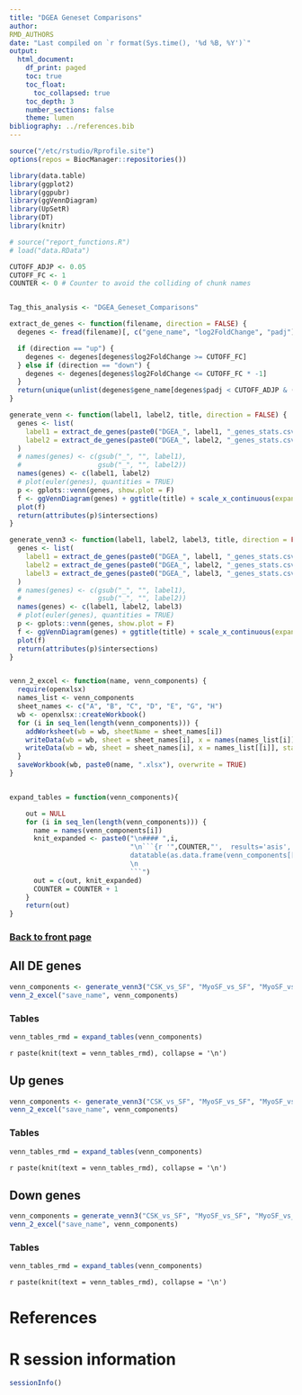 ```yaml
---
title: "DGEA Geneset Comparisons"
author:
RMD_AUTHORS
date: "Last compiled on `r format(Sys.time(), '%d %B, %Y')`"
output:
  html_document:
    df_print: paged
    toc: true
    toc_float:
      toc_collapsed: true
    toc_depth: 3
    number_sections: false
    theme: lumen
bibliography: ../references.bib
---
```


```r
source("/etc/rstudio/Rprofile.site")
options(repos = BiocManager::repositories())

library(data.table)
library(ggplot2)
library(ggpubr)
library(ggVennDiagram)
library(UpSetR)
library(DT)
library(knitr)

# source("report_functions.R")
# load("data.RData")

CUTOFF_ADJP <- 0.05
CUTOFF_FC <- 1
COUNTER <- 0 # Counter to avoid the colliding of chunk names


Tag_this_analysis <- "DGEA_Geneset_Comparisons"

extract_de_genes <- function(filename, direction = FALSE) {
  degenes <- fread(filename)[, c("gene_name", "log2FoldChange", "padj")]

  if (direction == "up") {
    degenes <- degenes[degenes$log2FoldChange >= CUTOFF_FC]
  } else if (direction == "down") {
    degenes <- degenes[degenes$log2FoldChange <= CUTOFF_FC * -1]
  }
  return(unique(unlist(degenes$gene_name[degenes$padj < CUTOFF_ADJP & (degenes$log2FoldChange >= CUTOFF_FC | degenes$log2FoldChange <= CUTOFF_FC * -1)])))
}

generate_venn <- function(label1, label2, title, direction = FALSE) {
  genes <- list(
    label1 = extract_de_genes(paste0("DGEA_", label1, "_genes_stats.csv"), direction = direction),
    label2 = extract_de_genes(paste0("DGEA_", label2, "_genes_stats.csv"), direction = direction)
  )
  # names(genes) <- c(gsub("_", "", label1),
  #                   gsub("_", "", label2))
  names(genes) <- c(label1, label2)
  # plot(euler(genes), quantities = TRUE)
  p <- gplots::venn(genes, show.plot = F)
  f <- ggVennDiagram(genes) + ggtitle(title) + scale_x_continuous(expand = expansion(mult = .3)) + theme(plot.title = element_text(hjust = 0.5))
  plot(f)
  return(attributes(p)$intersections)
}

generate_venn3 <- function(label1, label2, label3, title, direction = FALSE) {
  genes <- list(
    label1 = extract_de_genes(paste0("DGEA_", label1, "_genes_stats.csv"), direction = direction),
    label2 = extract_de_genes(paste0("DGEA_", label2, "_genes_stats.csv"), direction = direction),
    label3 = extract_de_genes(paste0("DGEA_", label3, "_genes_stats.csv"), direction = direction)
  )
  # names(genes) <- c(gsub("_", "", label1),
  #                   gsub("_", "", label2))
  names(genes) <- c(label1, label2, label3)
  # plot(euler(genes), quantities = TRUE)
  p <- gplots::venn(genes, show.plot = F)
  f <- ggVennDiagram(genes) + ggtitle(title) + scale_x_continuous(expand = expansion(mult = .3)) + theme(plot.title = element_text(hjust = 0.5))
  plot(f)
  return(attributes(p)$intersections)
}


venn_2_excel <- function(name, venn_components) {
  require(openxlsx)
  names_list <- venn_components
  sheet_names <- c("A", "B", "C", "D", "E", "G", "H")
  wb <- openxlsx::createWorkbook()
  for (i in seq_len(length(venn_components))) {
    addWorksheet(wb = wb, sheetName = sheet_names[i])
    writeData(wb = wb, sheet = sheet_names[i], x = names(names_list[i]), startRow = 1, colNames = T, rowNames = T)
    writeData(wb = wb, sheet = sheet_names[i], x = names_list[[i]], startRow = 2, colNames = T, rowNames = T, name = names(names_list[i]))
  }
  saveWorkbook(wb, paste0(name, ".xlsx"), overwrite = TRUE)
}


expand_tables = function(venn_components){

    out = NULL
    for (i in seq_len(length(venn_components))) {
      name = names(venn_components[i])
      knit_expanded <- paste0("\n#### ",i,
                              "\n```{r '",COUNTER,"',  results='asis', echo=FALSE}\n
                              datatable(as.data.frame(venn_components[[",i,"]]), colnames =c('",name,"'))\n
                              \n
                              ```")
      out = c(out, knit_expanded)
      COUNTER = COUNTER + 1
    }
    return(out)
}


```



### [Back to front page](../Analysis_Report_RNAseq.html)

## All DE genes

```r
venn_components <- generate_venn3("CSK_vs_SF", "MyoSF_vs_SF", "MyoSF_vs_CSK")
venn_2_excel("save_name", venn_components)
```


<!-- Use if needed to add embedded tables for the venn diagram components -->
### Tables {.tabset}
```r
venn_tables_rmd = expand_tables(venn_components)
```
<!-- Workaround to expand and knit the resulting string -->
`r paste(knit(text = venn_tables_rmd), collapse = '\n')`

## Up genes

```r
venn_components <- generate_venn3("CSK_vs_SF", "MyoSF_vs_SF", "MyoSF_vs_CSK", direction = "up")
venn_2_excel("save_name", venn_components)
```

<!-- Use if needed to add embedded tables for the venn diagram components -->
### Tables {.tabset}
```r
venn_tables_rmd = expand_tables(venn_components)
```
<!-- Workaround to expand and knit the resulting string -->
`r paste(knit(text = venn_tables_rmd), collapse = '\n')`


## Down genes

```r
venn_components = generate_venn3("CSK_vs_SF", "MyoSF_vs_SF", "MyoSF_vs_CSK", direction = "down")
venn_2_excel("save_name", venn_components)
```


<!-- Use if needed to add embedded tables for the venn diagram components -->
### Tables {.tabset}
```r
venn_tables_rmd = expand_tables(venn_components)
```
<!-- Workaround to expand and knit the resulting string -->
`r paste(knit(text = venn_tables_rmd), collapse = '\n')`


# References

<div id="refs"></div>


# R session information

```r
sessionInfo()
```
